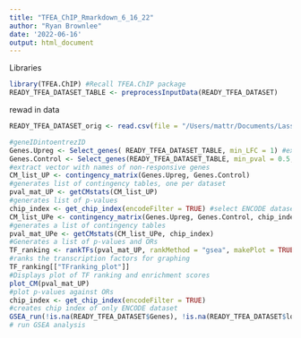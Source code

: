 ```yaml
---
title: "TFEA_ChIP_Rmarkdown_6_16_22"
author: "Ryan Brownlee"
date: '2022-06-16'
output: html_document
---
```


Libraries
```r
library(TFEA.ChIP) #Recall TFEA.ChIP package
READY_TFEA_DATASET_TABLE <- preprocessInputData(READY_TFEA_DATASET)
```

rewad in data
```r
READY_TFEA_DATASET_orig <- read.csv(file = "/Users/mattr/Documents/Lasseigne_Lab_KURE/FULL_TFEA_DATASET.csv")
```

```r
#geneIDintoentrezID
Genes.Upreg <- Select_genes( READY_TFEA_DATASET_TABLE, min_LFC = 1) #extract vector with names of upregulated genes
Genes.Control <- Select_genes(READY_TFEA_DATASET_TABLE, min_pval = 0.5, max_pval = 1, min_LFC = -0.25, max_LFC = 0.25)
#extract vector with names of non-responsive genes
CM_list_UP <- contingency_matrix(Genes.Upreg, Genes.Control)
#generates list of contingency tables, one per dataset
pval_mat_UP <- getCMstats(CM_list_UP)
#generates list of p-values
chip_index <- get_chip_index(encodeFilter = TRUE) #select ENCODE datasets only
CM_list_UPe <- contingency_matrix(Genes.Upreg, Genes.Control, chip_index)
#generates a list of contingency tables
pval_mat_UPe <- getCMstats(CM_list_UPe, chip_index)
#Generates a list of p-values and ORs
TF_ranking <- rankTFs(pval_mat_UP, rankMethod = "gsea", makePlot = TRUE)
#ranks the transcription factors for graphing
TF_ranking[["TFranking_plot"]]
#Displays plot of TF ranking and enrichment scores
plot_CM(pval_mat_UP)
#plot p-values against ORs
chip_index <- get_chip_index(encodeFilter = TRUE)
#creates chip index of only ENCODE dataset
GSEA_run(!is.na(READY_TFEA_DATASET$Genes), !is.na(READY_TFEA_DATASET$log2FoldChange), chip_index, get.RES = TRUE)
# run GSEA analysis
```